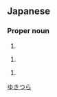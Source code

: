 ==Japanese==
{{ja-kanjitab|幸|行}}

===Proper noun===
{{ja-pos|proper|ゆきつら}}

# {{given name|male|lang=ja}}

{{ja-pos|proper|さちゆき}}

# {{given name|male|lang=ja}}

{{ja-pos|proper|よしゆき}}

# {{given name|male|lang=ja}}

[[Category:Japanese male given names|ゆきつら]]